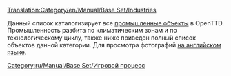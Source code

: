 [[Translation:Category/en/Manual/Base Set/Industries]]

Данный список каталогизирует все [[ru/Manual/Промышленность|промышленные объекты]] в OpenTTD. Промышленность разбита по климатическим зонам и по технологическому циклу, также ниже приведен полный список объектов данной категории. Для просмотра фотографий [[:Category:en/Manual/Base Set/Industries|на английском языке]].

[[Category:ru/Manual/Base Set/Игровой процесс]]